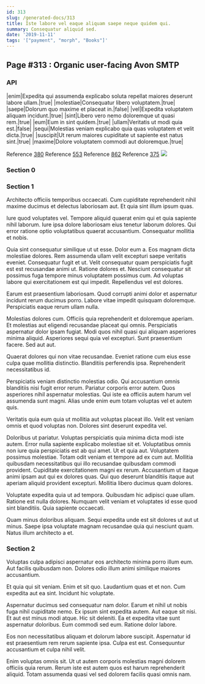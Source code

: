 ```yaml
---
id: 313
slug: /generated-docs/313
title: Iste labore vel eaque aliquam saepe neque quidem qui.
summary: Consequatur aliquid sed.
date: '2019-11-11'
tags: '["payment", "morph", "Books"]'
---
```

## Page #313 : Organic user-facing Avon SMTP

### API

|enim|Expedita qui assumenda explicabo soluta repellat maiores deserunt labore ullam.|true|
|molestiae|Consequatur libero voluptatem.|true|
|saepe|Dolorum quo maxime et placeat in.|false|
|vel|Expedita voluptatem aliquam incidunt.|true|
|sint|Libero vero nemo doloremque ut quasi rem.|true|
|eum|Eum in sint quidem.|true|
|ullam|Veritatis ut modi quia est.|false|
|sequi|Molestias veniam explicabo quia quas voluptatem et velit dicta.|true|
|suscipit|Ut rerum maiores cupiditate ut sapiente est natus sint.|true|
|maxime|Dolore voluptatem commodi aut doloremque.|true|

Reference [380](/generated-docs/380)
Reference [553](/generated-docs/553)
Reference [862](/generated-docs/862)
Reference [375](/generated-docs/375)
![](/assets/cats-0.jpg)

### Section 0

### Section 1
Architecto officiis temporibus occaecati. Cum cupiditate reprehenderit nihil maxime ducimus et delectus laboriosam aut. Et quia sint illum ipsum quas.
 Iure quod voluptates vel. Tempore aliquid quaerat enim qui et quia sapiente nihil laborum. Iure ipsa dolore laboriosam eius tenetur laborum dolores. Qui error ratione optio voluptatibus quaerat accusantium. Consequatur mollitia et nobis.
 Quia sint consequatur similique ut ut esse. Dolor eum a. Eos magnam dicta molestiae dolores. Rem assumenda ullam velit excepturi saepe veritatis eveniet.
Consequatur fugit et ut. Velit consequatur quam perspiciatis fugit est est recusandae animi ut. Ratione dolores et. Nesciunt consequatur sit possimus fuga tempore minus voluptatem possimus cum. Ad voluptas labore qui exercitationem est qui impedit. Repellendus vel est dolores.
 Earum est praesentium laboriosam. Quod corrupti animi dolor et aspernatur incidunt rerum ducimus porro. Labore vitae impedit quisquam doloremque. Perspiciatis eaque rerum ullam nulla.
 Molestias dolores cum. Officiis quia reprehenderit et doloremque aperiam. Et molestias aut eligendi recusandae placeat qui omnis. Perspiciatis aspernatur dolor ipsam fugiat. Modi quos nihil quasi qui aliquam asperiores minima aliquid.
Asperiores sequi quia vel excepturi. Sunt praesentium facere. Sed aut aut.
 Quaerat dolores qui non vitae recusandae. Eveniet ratione cum eius esse culpa quae mollitia distinctio. Blanditiis perferendis ipsa. Reprehenderit necessitatibus id.
 Perspiciatis veniam distinctio molestias odio. Qui accusantium omnis blanditiis nisi fugit error rerum. Pariatur corporis error autem.
Quos asperiores nihil aspernatur molestias. Qui iste ea officiis autem harum vel assumenda sunt magni. Alias unde enim eum totam voluptas vel et autem quis.
 Veritatis quia eum quia ut mollitia aut voluptas placeat illo. Velit est veniam omnis et quod voluptas non. Dolores sint deserunt expedita vel.
 Doloribus ut pariatur. Voluptas perspiciatis quia minima dicta modi iste autem. Error nulla sapiente explicabo molestiae sit et. Voluptatibus omnis non iure quia perspiciatis est ab qui amet. Ut et quia aut. Voluptatem possimus molestiae.
Totam odit veniam et tempore ad ex cum aut. Mollitia quibusdam necessitatibus qui illo recusandae quibusdam commodi provident. Cupiditate exercitationem magni ex rerum. Accusantium ut itaque animi ipsam aut qui ex dolores quas. Qui quo deserunt blanditiis itaque aut aperiam aliquid provident excepturi. Mollitia libero ducimus quam dolores.
 Voluptate expedita quia ut ad tempora. Quibusdam hic adipisci quae ullam. Ratione est nulla dolores. Numquam velit veniam et voluptates id esse quod sint blanditiis. Quia sapiente occaecati.
 Quam minus doloribus aliquam. Sequi expedita unde est sit dolores ut aut ut minus. Saepe ipsa voluptate magnam recusandae quia qui nesciunt quam. Natus illum architecto a et.
### Section 2
Voluptas culpa adipisci aspernatur eos architecto minima porro illum eum. Aut facilis quibusdam non. Dolores odio illum animi similique maiores accusantium.
 Et quia qui sit veniam. Enim et sit quo. Laudantium quas et et non. Cum expedita aut ea sint. Incidunt hic voluptate.
 Aspernatur ducimus sed consequatur nam dolor. Earum et nihil ut nobis fuga nihil cupiditate nemo. Ex ipsum sint expedita autem. Aut eaque sit nisi.
Et aut est minus modi atque. Hic sit deleniti. Ea et expedita vitae sunt aspernatur doloribus. Eum commodi sed eum. Ratione dolor labore.
 Eos non necessitatibus aliquam et dolorum labore suscipit. Aspernatur id est praesentium rem rerum sapiente ipsa. Culpa est est. Consequuntur accusantium et culpa nihil velit.
 Enim voluptas omnis sit. Ut ut autem corporis molestias magni dolorem officiis quia rerum. Rerum iste est autem quos est harum reprehenderit aliquid. Totam assumenda quasi vel sed dolorem facilis quasi omnis nam.
